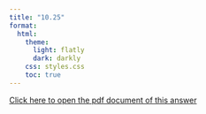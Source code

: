 ```yaml
---
title: "10.25"
format:
  html:
    theme:
      light: flatly
      dark: darkly
    css: styles.css
    toc: true
---
```


<a href="https://github.com/AgungSudanta/Daily-Mabar/blob/main/topik/todaysklugman/chapter/chapter10/klugmanpdf10/Todays_Klugman_10_25.pdf">Click here to open the pdf document of this answer</a>